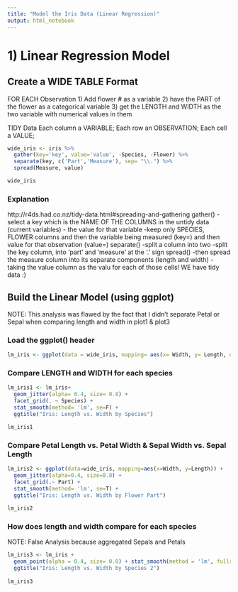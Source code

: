 ```yaml
---
title: "Model the Iris Data (Linear Regression)"
output: html_notebook
---
```

# 1) Linear Regression Model

## Create a WIDE TABLE Format 
FOR EACH Observation
1) Add flower # as a variable
2) have the PART of the flower as a categorical variable
3) get the LENGTH and WIDTH as the two variable with numerical values in them

TIDY Data 
  Each column a VARIABLE; 
  Each row an OBSERVATION;
  Each cell a VALUE;

```r
wide_iris <- iris %>%
  gather(key='key', value='value', -Species, -Flower) %>%
  separate(key, c('Part','Measure'), sep= "\\.") %>%
  spread(Measure, value)

wide_iris
```

### Explanation
http://r4ds.had.co.nz/tidy-data.html#spreading-and-gathering 
gather()
- select a key which is the NAME OF THE COLUMNS in the untidy data (current variables)
- the value for that variable 
-keep only SPECIES, FLOWER columns and then the variable being measured (key=) and then value for that observation (value=)
separate()
-split a column into two 
-split the key column, into 'part' and 'measure' at the '.' sign
spread()
-then spread the measure column into its separate components (length and width)
-taking the value column as the valu for each of those cells!
WE have tidy data :) 

## Build the Linear Model (using ggplot)
NOTE: This analysis was flawed by the fact that I didn't separate Petal or Sepal when comparing length and width in plot1 & plot3

### Load the ggplot() header
```r
lm_iris <- ggplot(data = wide_iris, mapping= aes(x= Width, y= Length, col=Species))
```

### Compare LENGTH and WIDTH for each species
```r
lm_iris1 <- lm_iris+
  geom_jitter(alpha= 0.4, size= 0.8) +
  facet_grid(. ~ Species) +
  stat_smooth(method= 'lm', se=F) + 
  ggtitle("Iris: Length vs. Width by Species")

lm_iris1
```

### Compare Petal Length vs. Petal Width & Sepal Width vs. Sepal Length 

```r
lm_iris2 <- ggplot(data=wide_iris, mapping=aes(x=Width, y=Length)) +
  geom_jitter(alpha=0.4, size=0.8) +
  facet_grid(.~ Part) +
  stat_smooth(method= 'lm', se=T) + 
  ggtitle("Iris: Length vs. Width by Flower Part")
  
lm_iris2
```

### How does length and width compare for each species 
NOTE: False Analysis because aggregated Sepals and Petals
```r
lm_iris3 <- lm_iris +
  geom_point(alpha = 0.4, size= 0.8) + stat_smooth(method = 'lm', fullrange= T, size= 0.5) +
  ggtitle("Iris: Length vs. Width by Species 2")
  
lm_iris3
```
